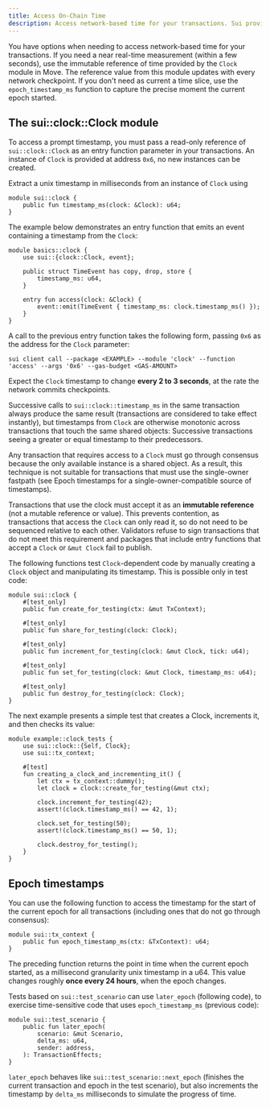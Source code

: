 ```yaml
---
title: Access On-Chain Time
description: Access network-based time for your transactions. Sui provides a Clock module to capture near-real time or epoch time in your Sui packages.
---
```


You have options when needing to access network-based time for your transactions. If you need a near real-time measurement (within a few seconds), use the immutable reference of time provided by the `Clock` module in Move. The reference value from this module updates with every network checkpoint. If you don't need as current a time slice, use the `epoch_timestamp_ms` function to capture the precise moment the current epoch started.

## The sui::clock::Clock module

To access a prompt timestamp, you must pass a read-only reference of `sui::clock::Clock` as an entry function parameter in your transactions. An instance of `Clock` is provided at address `0x6`, no new instances can be created.

Extract a unix timestamp in milliseconds from an instance of `Clock` using

```move
module sui::clock {
    public fun timestamp_ms(clock: &Clock): u64;
}
```

The example below demonstrates an entry function that emits an event containing a timestamp from the `Clock`:

```move
module basics::clock {
    use sui::{clock::Clock, event};

    public struct TimeEvent has copy, drop, store {
        timestamp_ms: u64,
    }

    entry fun access(clock: &Clock) {
        event::emit(TimeEvent { timestamp_ms: clock.timestamp_ms() });
    }
}
```

A call to the previous entry function takes the following form, passing `0x6` as the address for the `Clock` parameter:

```shell
sui client call --package <EXAMPLE> --module 'clock' --function 'access' --args '0x6' --gas-budget <GAS-AMOUNT>
```

Expect the `Clock` timestamp to change **every 2 to 3 seconds**, at the rate the network commits checkpoints.

Successive calls to `sui::clock::timestamp_ms` in the same transaction always produce the same result (transactions are considered to take effect instantly), but timestamps from `Clock` are otherwise monotonic across transactions that touch the same shared objects: Successive transactions seeing a greater or equal timestamp to their predecessors.

Any transaction that requires access to a `Clock` must go through consensus because the only available instance is a shared object. As a result, this technique is not suitable for transactions that must use the single-owner fastpath (see Epoch timestamps for a single-owner-compatible source of timestamps).

Transactions that use the clock must accept it as an **immutable reference** (not a mutable reference or value). This prevents contention, as transactions that access the `Clock` can only read it, so do not need to be sequenced relative to each other. Validators refuse to sign transactions that do not meet this requirement and packages that include entry functions that accept a `Clock` or `&mut Clock` fail to publish.

The following functions test `Clock`-dependent code by manually creating a `Clock` object and manipulating its timestamp. This is possible only in test code:

```move
module sui::clock {
    #[test_only]
    public fun create_for_testing(ctx: &mut TxContext);

    #[test_only]
    public fun share_for_testing(clock: Clock);

    #[test_only]
    public fun increment_for_testing(clock: &mut Clock, tick: u64);

    #[test_only]
    public fun set_for_testing(clock: &mut Clock, timestamp_ms: u64);

    #[test_only]
    public fun destroy_for_testing(clock: Clock);
}
```

The next example presents a simple test that creates a Clock, increments it, and then checks its value:

```move
module example::clock_tests {
    use sui::clock::{Self, Clock};
    use sui::tx_context;

    #[test]
    fun creating_a_clock_and_incrementing_it() {
        let ctx = tx_context::dummy();
        let clock = clock::create_for_testing(&mut ctx);

        clock.increment_for_testing(42);
        assert!(clock.timestamp_ms() == 42, 1);

        clock.set_for_testing(50);
        assert!(clock.timestamp_ms() == 50, 1);

        clock.destroy_for_testing();
    }
}
```

## Epoch timestamps

You can use the following function to access the timestamp for the start of the current epoch for all transactions (including ones that do not go through consensus):

```move
module sui::tx_context {
    public fun epoch_timestamp_ms(ctx: &TxContext): u64;
}
```

The preceding function returns the point in time when the current epoch started, as a millisecond granularity unix timestamp in a u64. This value changes roughly **once every 24 hours**, when the epoch changes.

Tests based on `sui::test_scenario` can use `later_epoch` (following code), to exercise time-sensitive code that uses `epoch_timestamp_ms` (previous code):

```move
module sui::test_scenario {
    public fun later_epoch(
        scenario: &mut Scenario,
        delta_ms: u64,
        sender: address,
    ): TransactionEffects;
}
```

`later_epoch` behaves like `sui::test_scenario::next_epoch` (finishes the current transaction and epoch in the test scenario), but also increments the timestamp by `delta_ms` milliseconds to simulate the progress of time.
